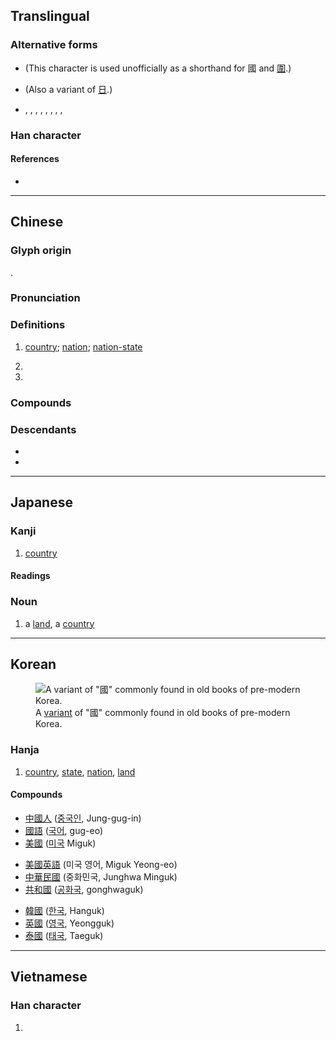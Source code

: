 {{character info/new}}
{{also|国}}
==Translingual==
{{stroke order|type=animate}}
{{stroke order|type=tanimate}}

===Alternative forms===
* {{l|mul|囗}} (This character is used unofficially as a shorthand for 國 and [[圍]].)
* {{l|mul|𡆸}} (Also a variant of [[日]].)
* {{l|mul|𡆻}}, {{l|mul|𡇎}}, {{l|mul|𡇏}}, {{l|mul|𡇕}}, {{l|mul|𡈑}}, {{l|mul|𢦾}}, {{l|mul|𢧌}}, {{l|mul|𤦒}}, {{l|mul|𤦂}}

===Han character===
{{Han char|rn=31|rad=囗|as=08|sn=11|four=60153|canj=WIRM|ids=⿴囗或}}

====References====
* {{Han ref|kx=0219.160|dkj=04798|dj=0447.090|hdz=10720.090|uh=570B|ud=22283|bh=B0EA|bd=45290}}

----

==Chinese==
{{zh-forms|s=国|alt=囯,圀,囶,𡆿,囻,𡇅,䆐}}

===Glyph origin===
{{Han etyl}}
{{Han compound|囗|或|ls=psc|c1=s|c2=p|t1=closure}}.

===Pronunciation===
{{zh-pron
|m=guó
|m-s=gue2
|ma=y
|c=gwok3
|c-t=gok2
|g=guet6
|h=pfs=koet;gd=guêd5
|j=gueh6
|md=guók
|mn=kok
|mn-t=gog4
|w=4koq
|x=gue6
|mc=y
|oc=y
|cat=n,pn
}}

===Definitions===
{{zh-hanzi}}

# [[country]]; [[nation]]; [[nation-state]] {{zh-mw|個}}
#: {{zh-x|國家|country}}
# {{zh-short|國語|[[Mandarin]]}}
# {{surname|lang=zh}}

===Compounds===
{{zh-der|七國|三國|三國志|上國|下國|不夜國|不死國|中國|中國字|中國海|中國畫|中國結|中國菜|中國話|中立國|主權國|亂國|二等國|亡國|亡國奴|交戰國|享國|仇國論|他國|伯慮國|伯濟國|低地國|佛國|佛國記|俄國|保護國|偽國|傳國璽|傾國|光國|內陸國|全國|全國性|公國|六國|六國論|共和國|出國|列國|北國|十六國|十國|千湖國|協約國|南國|博父國|去國|叛國|各國|合眾國|同盟國|君主國|君合國|君子國|吳國|四國|回國|因國|國丈|國中|國主|國之貳|國事|國交|國人|國代|國使|國俊|國信|國債|國光|國光號|國內|國內法|國公|國典|國冠|國初|國別|國別史|國劇|國力|國務|國務卿|國務院|國勢|國史|國史館|國君|國命|國喪|國器|國土|國城|國基|國境|國士|國外|國大|國太|國姓|國姓爺|國姓鄉|國威|國子|國子監|國字|國學|國宅|國安局|國安法|國定|國宴|國家|國容|國富|國富論|國寶|國寶級|國小|國帑|國師|國幣|國度|國庫|國庫券|國建|國徽|國忌|國恤|國恥|國情|國慶|國慶日|國憂|國憲|國戚|國手|國技|國政|國故|國教|國文|國族|國旗|國旗法|國是|國曆|國書|國會|國有|國有林|國朝|國本|國柄|國格|國樂|國權|國歌|國步|國殤|國母|國民|國民兵|國民性|國民權|國民車|國法|國營|國父|國片|國狗|國王|國瑞|國璽|國產|國產品|國產車|國用|國界|國畫|國破|國祚|國科會|國稅|國稅局|國立|國策|國籍|國籍法|國粹|國紀|國統會|國維|國老|國聯|國能|國脈|國腳|國舅|國色|國花|國華|國葬|國藥|國號|國蠹|國術|國術館|國計|國語|國語文|國語會|國論|國諱|國變|國讎|國豔|國貨|國貿|國貿局|國賊|國賓|國軍|國運|國道|國都|國醫|國醫節|國門|國防|國防部|國際|國際人|國際化|國際性|國際標|國際歌|國際法|國際臺|國難|國音|國風|國香|國體|國魂|地主國|報國|壽國|外國|外國人|外國貨|大人國|大保國|大公國|大國|大理國|大鎮國|大陸國|天國|女人國|女兒國|女國|委國|孔安國|安樂國|宗主國|宗國|富國|寮國|小人國|屬國|山國|島國|巴國|帝國|建國|復國|德國|愛國|愛國者|憂國|我國|戰勝國|戰國|戰國策|戰敗國|扶餘國|擅國|故國|救國|救國團|敝國|敵國|新興國|方國|曹國舅|曾國荃|曾國藩|會員國|本國|柱國|楊國忠|槐國|槐安國|樂國|歸國|死國|殉國|母國|民主國|民國|水國|沛國|治國|法國|法國菜|法國號|波斯國|泰國|泰國拳|泰王國|海國|渤海國|滿洲國|澤國|爪哇國|父母國|獨立國|王國|王國維|理想國|異國|當國|白子國|盟國|監國|盤古國|相國|祖國|萬國|萬國旗|秉國|秦國|移國|立國|立國號|絕國|經國|締約國|羅剎國|美國|美國佬|聯合國|聯國|胡安國|自主國|臷國|與國|舉國|舊國|芙蓉國|花國|英國|英國管|蔣經國|藩國|蠹國|裕國|裸國|複合國|託國|誤國|護國軍|負國|貫匈國|貴國|賣國|賣國賊|赴國|趙充國|跨國|軍國|軸心國|輔國|辱國|農業國|返國|通國|遐國|邦國|郡國制|鄉國|鄰國|鎖國|開國|闔國|附屬國|附庸國|靖國|韓國|饗國|駐劄國|駐在國|騷國|魯國|黨國|齊國}}

===Descendants===
* {{desc|pcc|guef|bor=1}}
* {{desc|za|guek|bor=1}}

{{zh-cat|Beginning}}

----

==Japanese==
{{ja-kanji forms|国|國}}

===Kanji===
{{ja-kanji|grade=|rs=囗08|style=ky|shin=国}}

# [[country]]

====Readings====
{{ja-readings
|on=[[こく]] (koku)
|kun=[[くに]] (kuni)
}}

===Noun===
{{ja-noun|くに|shin=国}}

# a [[land]], a [[country]]

----

==Korean==
[[File:Guo korean variant.PNG|thumb|A [[w:Variant Chinese character|variant]] of "國" commonly found in old books of pre-modern Korea.]]

===Hanja===
{{ko-hanja|hangeul=국|mr=kuk|y=kwuk|eumhun=나라|ehrv=nara|ehmr=nara|ehy=nala}}

# [[country]], [[state]], [[nation]], [[land]]

====Compounds====
{{top3}}
* [[中國人]] ([[중국인]], Jung-gug-in)
* [[國語]] ([[국어]], gug-eo)
* [[美國]] ([[미국]] Miguk)
{{mid3}}
* [[美國英語]] (미국 영어, Miguk Yeong-eo)
* [[中華民國]] (중화민국, Junghwa Minguk)
* [[共和國]] ([[공화국]], gonghwaguk)
{{mid3}}
* [[韓國]] ([[한국]], Hanguk)
* [[英國]] ([[영국]], Yeongguk)
* [[泰國]] ([[태국]], Taeguk)
{{bottom}}

----

==Vietnamese==

===Han character===
{{vi-hantu|[[quốc]], [[cuốc]]|rs=囗08}}

# {{defn|vi}}